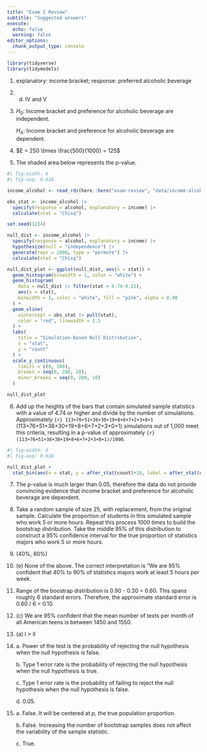 ```yaml
---
title: "Exam 2 Review"
subtitle: "Suggested answers"
execute:
  echo: false
  warning: false
editor_options: 
  chunk_output_type: console
---
```


```r
library(tidyverse)
library(tidymodels)
```

1.  explanatory: income bracket; response: preferred alcoholic beverage

2.  (d) IV and V

3.  $H_0$: Income bracket and preference for alcoholic beverage are independent.

    $H_A$: Income bracket and preference for alcoholic beverage are dependent.

4.  $E = 250 \times \frac{500}{1000} = 125$

5.  The shaded area below represents the p-value.

```r
#| fig-width: 6
#| fig-asp: 0.618

income_alcohol <- read_rds(here::here("exam-review", "data/income-alcohol.rds"))

obs_stat <- income_alcohol |>
  specify(response = alcohol, explanatory = income) |>
  calculate(stat = "Chisq")

set.seed(1234)

null_dist <- income_alcohol |>
  specify(response = alcohol, explanatory = income) |>
  hypothesize(null = "independence") |>
  generate(reps = 1000, type = "permute") |>
  calculate(stat = "Chisq")

null_dist_plot <- ggplot(null_dist, aes(x = stat)) +
  geom_histogram(binwidth = 1, color = "white") +
  geom_histogram(
    data = null_dist |> filter(stat > 4.74-0.22),
    aes(x = stat),
    binwidth = 1, color = "white", fill = "pink", alpha = 0.90
  ) +
  geom_vline(
    xintercept = obs_stat |> pull(stat),
    color = "red", linewidth = 1.5
  ) +
  labs(
    title = "Simulation-Based Null Distribution",
    x = "stat",
    y = "count"
  ) +
  scale_y_continuous(
    limits = c(0, 200), 
    breaks = seq(0, 200, 20), 
    minor_breaks = seq(0, 200, 10)
  )

null_dist_plot
```

6.  Add up the heights of the bars that contain simulated sample statistics with a value of 4.74 or higher and divide by the number of simulations. Approximately `{r} 113+76+51+36+30+19+8+6+7+2+3+0+1` (113+76+51+36+30+19+8+6+7+2+3+0+1) simulations out of 1,000 meet this criteria, resulting in a p-value of approximately `{r} (113+76+51+36+30+19+8+6+7+2+3+0+1)/1000`.

```r
#| fig-width: 6
#| fig-asp: 0.618

null_dist_plot +
  stat_bin(aes(x = stat, y = after_stat(count)+10, label = after_stat(count)), geom = "text", binwidth = 1)
```

7.  The p-value is much larger than 0.05, therefore the data do not provide convincing evidence that income bracket and preference for alcoholic beverage are dependent.

8.  Take a random sample of size 25, with replacement, from the original sample. Calculate the proportion of students in this simulated sample who work 5 or more hours. Repeat this process 1000 times to build the bootstrap distribution. Take the middle 95% of this distribution to construct a 95% confidence interval for the true proportion of statistics majors who work 5 or more hours.

9.  (40%, 80%)

10. \(e\) None of the above. The correct interpretation is "We are 95% confident that 40% to 90% of statistics majors work at least 5 hours per week.

11. Range of the boostrap distribution is 0.90 - 0.30 = 0.60. This spans roughly 6 standard errors. Therefore, the approximate standard error is 0.60 / 6 = 0.10.

12. \(c\) We are 95% confident that the mean number of texts per month of all American teens is between 1450 and 1550.

13. \(a\) I \> II

14. a. Power of the test is the probability of rejecting the null hypothesis when the null hypothesis is false.

    b\. Type 1 error rate is the probability of rejecting the null hypothesis when the null hypothesis is true.

    c\. Type 1 error rate is the probability of failing to reject the null hypothesis when the null hypothesis is false.

    d\. 0.05.

15. a\. False. It will be centered at $p$, the true population proportion.

    b\. False. Increasing the number of bootstrap samples does not affect the variability of the sample statistic.

    c\. True.
